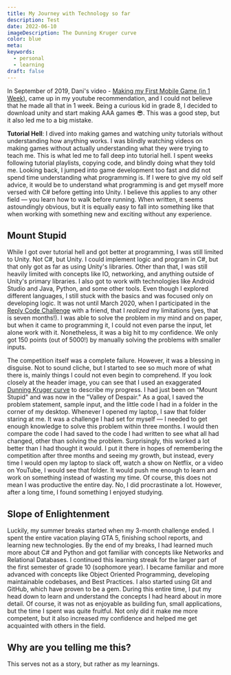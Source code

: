 ```yaml
---
title: My Journey with Technology so far
description: Test
date: 2022-06-10
imageDescription: The Dunning Kruger curve
color: blue
meta:
keywords:
  - personal
  - learning
draft: false
---
```


In September of 2019, Dani's video - [Making my First Mobile Game (in 1 Week)](https://www.youtube.com/watch?v=xgOBnwkE6lc), came up in my youtube recommendation, and I could not believe that he made all that in 1 week. Being a curious kid in grade 8, I decided to download unity and start making AAA games 😎. This was a good step, but it also led me to a big mistake.

**Tutorial Hell**: I dived into making games and watching unity tutorials without understanding how anything works. I was blindly watching videos on making games without actually understanding what they were trying to teach me. This is what led me to fall deep into tutorial hell. I spent weeks following tutorial playlists, copying code, and blindly doing what they told me. Looking back, I jumped into game development too fast and did not spend time understanding what programming is. If I were to give my old self advice, it would be to understand what programming is and get myself more versed with C# before getting into Unity. I believe this applies to any other field — you learn how to walk before running. When written, it seems astoundingly obvious, but it is equally easy to fall into something like that when working with something new and exciting without any experience.

## Mount Stupid

While I got over tutorial hell and got better at programming, I was still limited to Unity. Not C#, but Unity. I could implement logic and program in C#, but that only got as far as using Unity's libraries. Other than that, I was still heavily limited with concepts like IO, networking, and anything outside of Unity's primary libraries. I also got to work with technologies like Android Studio and Java, Python, and some other tools. Even though I explored different languages, I still stuck with the basics and was focused only on developing logic. It was not until March 2020, when I participated in the [Reply Code Challenge](https://challenges.reply.com/tamtamy/challenges/code-teen-edition) with a friend, that I _realized_ my limitations (yes, that is seven months!). I was able to solve the problem in my mind and on paper, but when it came to programming it, I could not even parse the input, let alone work with it. Nonetheless, it was a big hit to my confidence. We only got 150 points (out of 5000!) by manually solving the problems with smaller inputs.

The competition itself was a complete failure. However, it was a blessing in disguise. Not to sound cliche, but I started to see so much more of what there is, mainly things I could not even begin to comprehend. If you look closely at the header image, you can see that I used an exaggerated [Dunning Kruger curve](https://en.wikipedia.org/wiki/Dunning%E2%80%93Kruger_effect) to describe my progress. I had just been on "Mount Stupid" and was now in the "Valley of Despair." As a goal, I saved the problem statement, sample input, and the little code I had in a folder in the corner of my desktop. Whenever I opened my laptop, I saw that folder staring at me. It was a challenge I had set for myself — I needed to get enough knowledge to solve this problem within three months. I would then compare the code I had saved to the code I had written to see what all had changed, other than solving the problem. Surprisingly, this worked a lot better than I had thought it would. I put it there in hopes of remembering the competition after three months and seeing my growth, but instead, every time I would open my laptop to slack off, watch a show on Netflix, or a video on YouTube, I would see that folder. It would push me enough to learn and work on something instead of wasting my time. Of course, this does not mean I was productive the entire day. No, I did procrastinate a lot. However, after a long time, I found something I enjoyed studying.

## Slope of Enlightenment

Luckily, my summer breaks started when my 3-month challenge ended. I spent the entire vacation playing GTA 5, finishing school reports, and learning new technologies. By the end of my breaks, I had learned much more about C# and Python and got familiar with concepts like Networks and Relational Databases. I continued this learning streak for the larger part of the first semester of grade 10 (sophomore year). I became familiar and more advanced with concepts like Object Oriented Programming, developing maintainable codebases, and Best Practices. I also started using Git and GitHub, which have proven to be a gem. During this entire time, I put my head down to learn and understand the concepts I had heard about in more detail. Of course, it was not as enjoyable as building fun, small applications, but the time I spent was quite fruitful. Not only did it make me more competent, but it also increased my confidence and helped me get acquainted with others in the field.

## Why are you telling me this?

This serves not as a story, but rather as my learnings.
